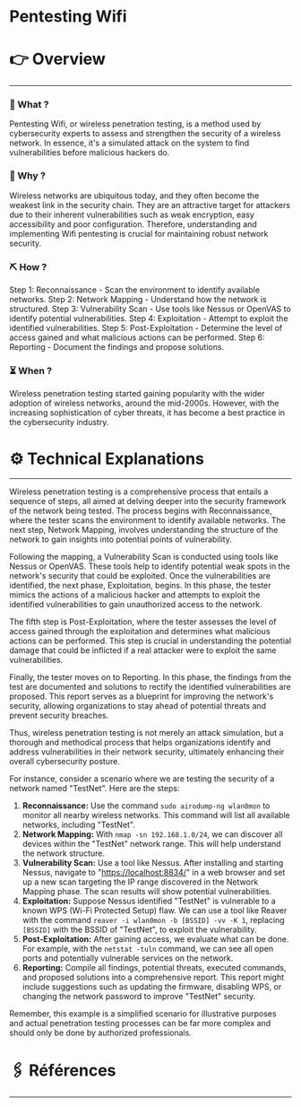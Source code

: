 # Pentesting Wifi


# 👉 Overview

---

### 👀 What ?

Pentesting Wifi, or wireless penetration testing, is a method used by cybersecurity experts to assess and strengthen the security of a wireless network. In essence, it's a simulated attack on the system to find vulnerabilities before malicious hackers do.


### 🧐 Why ?

Wireless networks are ubiquitous today, and they often become the weakest link in the security chain. They are an attractive target for attackers due to their inherent vulnerabilities such as weak encryption, easy accessibility and poor configuration. Therefore, understanding and implementing Wifi pentesting is crucial for maintaining robust network security.


### ⛏️ How ?

Step 1: Reconnaissance - Scan the environment to identify available networks. Step 2: Network Mapping - Understand how the network is structured. Step 3: Vulnerability Scan - Use tools like Nessus or OpenVAS to identify potential vulnerabilities. Step 4: Exploitation - Attempt to exploit the identified vulnerabilities. Step 5: Post-Exploitation - Determine the level of access gained and what malicious actions can be performed. Step 6: Reporting - Document the findings and propose solutions.


### ⏳ When ?

Wireless penetration testing started gaining popularity with the wider adoption of wireless networks, around the mid-2000s. However, with the increasing sophistication of cyber threats, it has become a best practice in the cybersecurity industry.


# ⚙️ Technical Explanations

---

Wireless penetration testing is a comprehensive process that entails a sequence of steps, all aimed at delving deeper into the security framework of the network being tested. The process begins with Reconnaissance, where the tester scans the environment to identify available networks. The next step, Network Mapping, involves understanding the structure of the network to gain insights into potential points of vulnerability.

Following the mapping, a Vulnerability Scan is conducted using tools like Nessus or OpenVAS. These tools help to identify potential weak spots in the network's security that could be exploited. Once the vulnerabilities are identified, the next phase, Exploitation, begins. In this phase, the tester mimics the actions of a malicious hacker and attempts to exploit the identified vulnerabilities to gain unauthorized access to the network.

The fifth step is Post-Exploitation, where the tester assesses the level of access gained through the exploitation and determines what malicious actions can be performed. This step is crucial in understanding the potential damage that could be inflicted if a real attacker were to exploit the same vulnerabilities.

Finally, the tester moves on to Reporting. In this phase, the findings from the test are documented and solutions to rectify the identified vulnerabilities are proposed. This report serves as a blueprint for improving the network's security, allowing organizations to stay ahead of potential threats and prevent security breaches.

Thus, wireless penetration testing is not merely an attack simulation, but a thorough and methodical process that helps organizations identify and address vulnerabilities in their network security, ultimately enhancing their overall cybersecurity posture.

For instance, consider a scenario where we are testing the security of a network named "TestNet". Here are the steps:

1. **Reconnaissance:** Use the command `sudo airodump-ng wlan0mon` to monitor all nearby wireless networks. This command will list all available networks, including "TestNet".
2. **Network Mapping:** With `nmap -sn 192.168.1.0/24`, we can discover all devices within the "TestNet" network range. This will help understand the network structure.
3. **Vulnerability Scan:** Use a tool like Nessus. After installing and starting Nessus, navigate to "[https://localhost:8834/](https://localhost:8834/)" in a web browser and set up a new scan targeting the IP range discovered in the Network Mapping phase. The scan results will show potential vulnerabilities.
4. **Exploitation:** Suppose Nessus identified "TestNet" is vulnerable to a known WPS (Wi-Fi Protected Setup) flaw. We can use a tool like Reaver with the command `reaver -i wlan0mon -b [BSSID] -vv -K 1`, replacing `[BSSID]` with the BSSID of "TestNet", to exploit the vulnerability.
5. **Post-Exploitation:** After gaining access, we evaluate what can be done. For example, with the `netstat -tuln` command, we can see all open ports and potentially vulnerable services on the network.
6. **Reporting:** Compile all findings, potential threats, executed commands, and proposed solutions into a comprehensive report. This report might include suggestions such as updating the firmware, disabling WPS, or changing the network password to improve "TestNet" security.

Remember, this example is a simplified scenario for illustrative purposes and actual penetration testing processes can be far more complex and should only be done by authorized professionals.

# 🖇️ Références

---